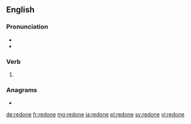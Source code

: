 ==English==

===Pronunciation===
* {{IPA|/ɹi.dʌn/|lang=en}}
* {{rhymes|ʌn|lang=en}}

===Verb===
{{head|en|past participle}}

# {{past participle of|redo|lang=en|nocat=1}}

===Anagrams===
* {{l|en|Doreen}}

[[de:redone]]
[[fr:redone]]
[[mg:redone]]
[[ja:redone]]
[[pl:redone]]
[[sv:redone]]
[[vi:redone]]